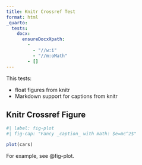 ```yaml
---
title: Knitr Crossref Test
format: html
_quarto:
  tests:
    docx:
      ensureDocxXpath:
        - 
          - "//w:i"
          - "//m:oMath"
        - []
---
```



This tests:

- float figures from knitr
- Markdown support for captions from knitr

## Knitr Crossref Figure

```r
#| label: fig-plot
#| fig-cap: "Fancy _caption_ with math: $e=mc^2$"

plot(cars)
```

For example, see @fig-plot.